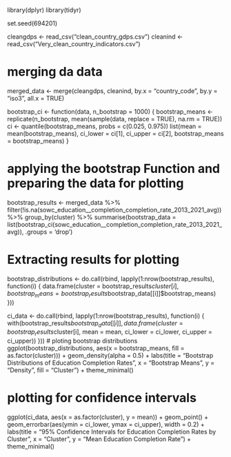 library(dplyr)
library(tidyr)

set.seed(694201)

cleangdps <- read_csv("clean_country_gdps.csv")
cleanind <- read_csv("Very_clean_country_indicators.csv")

# merging da data
merged_data <- merge(cleangdps, cleanind, by.x = "country_code", by.y = "iso3", all.x = TRUE)

bootstrap_ci <- function(data, n_bootstrap = 1000) {
  bootstrap_means <- replicate(n_bootstrap, mean(sample(data, replace = TRUE), na.rm = TRUE))
  ci <- quantile(bootstrap_means, probs = c(0.025, 0.975))
  list(mean = mean(bootstrap_means), ci_lower = ci[1], ci_upper = ci[2], bootstrap_means = bootstrap_means)
}

# applying the bootstrap Function and preparing the data for plotting
bootstrap_results <- merged_data %>% 
  filter(!is.na(sowc_education__completion_completion_rate_2013_2021_avg)) %>% 
  group_by(cluster) %>%
  summarise(bootstrap_data = list(bootstrap_ci(sowc_education__completion_completion_rate_2013_2021_avg)),
            .groups = 'drop')

# Extracting results for plotting
bootstrap_distributions <- do.call(rbind, lapply(1:nrow(bootstrap_results), function(i) {
  data.frame(cluster = bootstrap_results$cluster[i], 
             bootstrap_means = bootstrap_results$bootstrap_data[[i]]$bootstrap_means)
}))

ci_data <- do.call(rbind, lapply(1:nrow(bootstrap_results), function(i) {
  with(bootstrap_results$bootstrap_data[[i]],
       data.frame(cluster = bootstrap_results$cluster[i], 
                  mean = mean, 
                  ci_lower = ci_lower, 
                  ci_upper = ci_upper))
}))
# ploting bootstrap distributions
ggplot(bootstrap_distributions, aes(x = bootstrap_means, fill = as.factor(cluster))) +
  geom_density(alpha = 0.5) +
  labs(title = "Bootstrap Distributions of Education Completion Rates", 
       x = "Bootstrap Means", 
       y = "Density", 
       fill = "Cluster") +
  theme_minimal()

# plotting for confidence intervals
ggplot(ci_data, aes(x = as.factor(cluster), y = mean)) +
  geom_point() +
  geom_errorbar(aes(ymin = ci_lower, ymax = ci_upper), width = 0.2) +
  labs(title = "95% Confidence Intervals for Education Completion Rates by Cluster", 
       x = "Cluster", 
       y = "Mean Education Completion Rate") +
  theme_minimal()